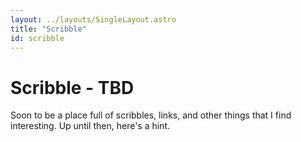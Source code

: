 ```yaml
---
layout: ../layouts/SingleLayout.astro
title: "Scribble"
id: scribble
---
```



# Scribble - TBD

Soon to be a place full of scribbles, links, and other things that I find interesting.
Up until then, here's a hint.
<Draw />
